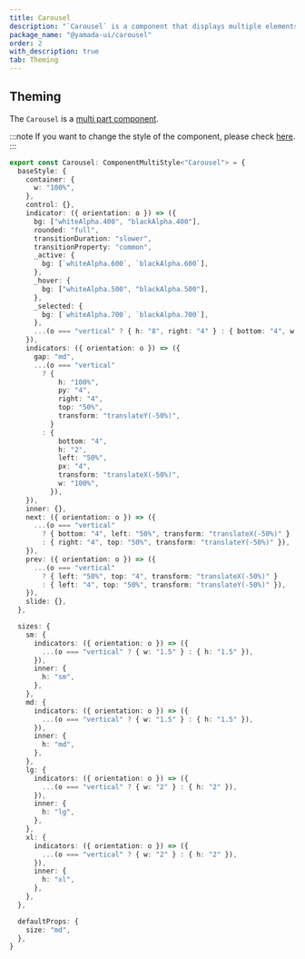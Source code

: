 ```yaml
---
title: Carousel
description: "`Carousel` is a component that displays multiple elements like a slideshow."
package_name: "@yamada-ui/carousel"
order: 2
with_description: true
tab: Theming
---
```


## Theming

The `Carousel` is a [multi part component](/styled-system/theming/component-styles#multi-part-components).

:::note
If you want to change the style of the component, please check [here](/styled-system/theming/customize-theme#changing-the-style-of-components).
:::

```ts
export const Carousel: ComponentMultiStyle<"Carousel"> = {
  baseStyle: {
    container: {
      w: "100%",
    },
    control: {},
    indicator: ({ orientation: o }) => ({
      bg: ["whiteAlpha.400", "blackAlpha.400"],
      rounded: "full",
      transitionDuration: "slower",
      transitionProperty: "common",
      _active: {
        bg: [`whiteAlpha.600`, `blackAlpha.600`],
      },
      _hover: {
        bg: ["whiteAlpha.500", "blackAlpha.500"],
      },
      _selected: {
        bg: [`whiteAlpha.700`, `blackAlpha.700`],
      },
      ...(o === "vertical" ? { h: "8", right: "4" } : { bottom: "4", w: "8" }),
    }),
    indicators: ({ orientation: o }) => ({
      gap: "md",
      ...(o === "vertical"
        ? {
            h: "100%",
            py: "4",
            right: "4",
            top: "50%",
            transform: "translateY(-50%)",
          }
        : {
            bottom: "4",
            h: "2",
            left: "50%",
            px: "4",
            transform: "translateX(-50%)",
            w: "100%",
          }),
    }),
    inner: {},
    next: ({ orientation: o }) => ({
      ...(o === "vertical"
        ? { bottom: "4", left: "50%", transform: "translateX(-50%)" }
        : { right: "4", top: "50%", transform: "translateY(-50%)" }),
    }),
    prev: ({ orientation: o }) => ({
      ...(o === "vertical"
        ? { left: "50%", top: "4", transform: "translateX(-50%)" }
        : { left: "4", top: "50%", transform: "translateY(-50%)" }),
    }),
    slide: {},
  },

  sizes: {
    sm: {
      indicators: ({ orientation: o }) => ({
        ...(o === "vertical" ? { w: "1.5" } : { h: "1.5" }),
      }),
      inner: {
        h: "sm",
      },
    },
    md: {
      indicators: ({ orientation: o }) => ({
        ...(o === "vertical" ? { w: "1.5" } : { h: "1.5" }),
      }),
      inner: {
        h: "md",
      },
    },
    lg: {
      indicators: ({ orientation: o }) => ({
        ...(o === "vertical" ? { w: "2" } : { h: "2" }),
      }),
      inner: {
        h: "lg",
      },
    },
    xl: {
      indicators: ({ orientation: o }) => ({
        ...(o === "vertical" ? { w: "2" } : { h: "2" }),
      }),
      inner: {
        h: "xl",
      },
    },
  },

  defaultProps: {
    size: "md",
  },
}
```
